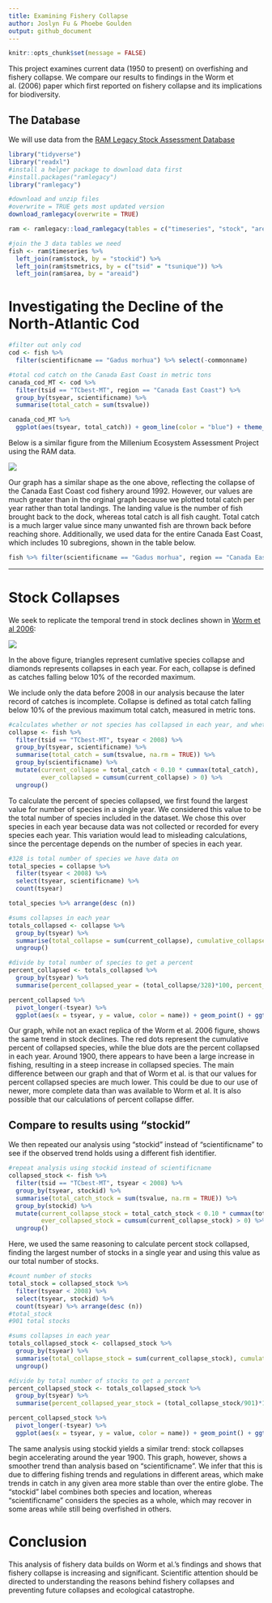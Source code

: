 ```yaml
---
title: Examining Fishery Collapse
author: Joslyn Fu & Phoebe Goulden
output: github_document
---
```


```r
knitr::opts_chunk$set(message = FALSE)
```

This project examines current data (1950 to present) on overfishing and fishery collapse. We compare our results to findings in the Worm et al. (2006) paper which first reported on fishery collapse and its implications for biodiversity.


## The Database
We will use data from the [RAM Legacy Stock Assessment Database](https://doi.org/10.5281/zenodo.2542918)

```r
library("tidyverse")
library("readxl")
#install a helper package to download data first
#install.packages("ramlegacy")
library("ramlegacy")
```

```r
#download and unzip files
#overwrite = TRUE gets most updated version
download_ramlegacy(overwrite = TRUE)
```

```r
ram <- ramlegacy::load_ramlegacy(tables = c("timeseries", "stock", "area", "tsmetrics"))
```

```r
#join the 3 data tables we need
fish <- ram$timeseries %>%
  left_join(ram$stock, by = "stockid") %>%
  left_join(ram$tsmetrics, by = c("tsid" = "tsunique")) %>%
  left_join(ram$area, by = "areaid")
```


# Investigating the Decline of the North-Atlantic Cod

```r
#filter out only cod
cod <- fish %>% 
  filter(scientificname == "Gadus morhua") %>% select(-commonname)       %>% distinct() 

#total cod catch on the Canada East Coast in metric tons
canada_cod_MT <- cod %>% 
  filter(tsid == "TCbest-MT", region == "Canada East Coast") %>%
  group_by(tsyear, scientificname) %>% 
  summarise(total_catch = sum(tsvalue)) 

canada_cod_MT %>%
  ggplot(aes(tsyear, total_catch)) + geom_line(color = "blue") + theme_light() + labs(x = "Years", y = "Total Catch (MT)", title = "Trend in Cod Catch on the Canada East Coast")
```




Below is a similar figure from the Millenium Ecosystem Assessment Project using the RAM data. 

![](http://espm-157.carlboettiger.info/img/cod.jpg)

Our graph has a similar shape as the one above, reflecting the collapse of the Canada East Coast cod fishery around 1992. However, our values are much greater than in the orginal graph because we plotted total catch per year rather than total landings. The landing value is the number of fish brought back to the dock, whereas total catch is all fish caught. Total catch is a much larger value since many unwanted fish are thrown back before reaching shore. Additionally, we used data for the entire Canada East Coast, which includes 10 subregions, shown in the table below.

```r
fish %>% filter(scientificname == "Gadus morhua", region == "Canada East Coast") %>% count(areaname)
```


------


# Stock Collapses

We seek to replicate the temporal trend in stock declines shown in [Worm et al 2006](http://doi.org/10.1126/science.1132294):

![](http://espm-157.carlboettiger.info/img/worm2006.jpg)

In the above figure, triangles represent cumlative species collapse and diamonds represents collapses in each year. For each, collapse is defined as catches falling below 10% of the recorded maximum.


We include only the data before 2008 in our analysis because the later record of catches is incomplete. Collapse is defined as total catch falling below 10% of the previous maximum total catch, measured in metric tons.
```r
#calculates whether or not species has collapsed in each year, and whether it has ever collapsed
collapse <- fish %>%
  filter(tsid == "TCbest-MT", tsyear < 2008) %>%
  group_by(tsyear, scientificname) %>% 
  summarise(total_catch = sum(tsvalue, na.rm = TRUE)) %>%
  group_by(scientificname) %>%
  mutate(current_collapse = total_catch < 0.10 * cummax(total_catch),
         ever_collapsed = cumsum(current_collapse) > 0) %>%
  ungroup()
```

To calculate the percent of species collapsed, we first found the largest value for number of species in a single year. We considered this value to be the total number of species included in the dataset. We chose this over species in each year because data was not collected or recorded for every species each year. This variation would lead to misleading calculations, since the percentage depends on the number of species in each year.  
```r
#328 is total number of species we have data on
total_species = collapse %>%
  filter(tsyear < 2008) %>%
  select(tsyear, scientificname) %>%
  count(tsyear) 

total_species %>% arrange(desc (n))
```


```r
#sums collapses in each year
totals_collapsed <- collapse %>%
  group_by(tsyear) %>%
  summarise(total_collapse = sum(current_collapse), cumulative_collapse = sum(ever_collapsed)) %>%
  ungroup()

#divide by total number of species to get a percent
percent_collapsed <- totals_collapsed %>% 
  group_by(tsyear) %>%
  summarise(percent_collapsed_year = (total_collapse/328)*100, percent_collapsed_cumulative = (cumulative_collapse/328)*100)

percent_collapsed %>%  
  pivot_longer(-tsyear) %>%
  ggplot(aes(x = tsyear, y = value, color = name)) + geom_point() + ggtitle("Fishery Collapse Over Time") + xlab("Year") + ylab("% Species Collapsed") + labs(color = "Legend") + scale_y_reverse() + theme_light()

```

Our graph, while not an exact replica of the Worm et al. 2006 figure, shows the same trend in stock declines. The red dots represent the cumulative percent of collapsed species, while the blue dots are the percent collapsed in each year. Around 1900, there appears to have been a large increase in fishing, resulting in a steep increase in collapsed species. The main difference between our graph and that of Worm et al. is that our values for percent collapsed species are much lower. This could be due to our use of newer, more complete data than was available to Worm et al. It is also possible that our calculations of percent collapse differ.


## Compare to results using "stockid"

We then repeated our analysis using "stockid" instead of "scientificname" to see if the observed trend holds using a different fish identifier.
```r
#repeat analysis using stockid instead of scientificname
collapsed_stock <- fish %>%
  filter(tsid == "TCbest-MT", tsyear < 2008) %>%
  group_by(tsyear, stockid) %>% 
  summarise(total_catch_stock = sum(tsvalue, na.rm = TRUE)) %>%
  group_by(stockid) %>%
  mutate(current_collapse_stock = total_catch_stock < 0.10 * cummax(total_catch_stock),
         ever_collapsed_stock = cumsum(current_collapse_stock) > 0) %>%
  ungroup()
```

Here, we used the same reasoning to calculate percent stock collapsed, finding the largest number of stocks in a single year and using this value as our total number of stocks.
```r
#count number of stocks
total_stock = collapsed_stock %>%
  filter(tsyear < 2008) %>%
  select(tsyear, stockid) %>%
  count(tsyear) %>% arrange(desc (n))
#total_stock
#901 total stocks
```

```r
#sums collapses in each year
totals_collapsed_stock <- collapsed_stock %>%
  group_by(tsyear) %>%
  summarise(total_collapse_stock = sum(current_collapse_stock), cumulative_collapse_stock = sum(ever_collapsed_stock)) %>%
  ungroup()

#divide by total number of stocks to get a percent
percent_collapsed_stock <- totals_collapsed_stock %>% 
  group_by(tsyear) %>%
  summarise(percent_collapsed_year_stock = (total_collapse_stock/901)*100, percent_collapsed_cumulative_stock = (cumulative_collapse_stock/901)*100)

percent_collapsed_stock %>%  
  pivot_longer(-tsyear) %>%
  ggplot(aes(x = tsyear, y = value, color = name)) + geom_point() + ggtitle("Fishery Collapse Over Time") + xlab("Year") + ylab("% Stocks Collapsed") + labs(color = "Legend") + scale_y_reverse() + theme_light() + scale_fill_discrete(labels = c("Cumulative Stock Collapses", "Stock Collapses Per Year"))
```

The same analysis using stockid yields a similar trend: stock collapses begin accelerating around the year 1900. This graph, however, shows a smoother trend than analysis based on "scientificname". We infer that this is due to differing fishing trends and regulations in different areas, which make trends in catch in any given area more stable than over the entire globe. The "stockid" label combines both species and location, whereas "scientificname" considers the species as a whole, which may recover in some areas while still being overfished in others. 

# Conclusion

This analysis of fishery data builds on Worm et al.'s findings and shows that fishery collapse is increasing and significant. Scientific attention should be directed to understanding the reasons behind fishery collapses and preventing future collapses and ecological catastrophe.
